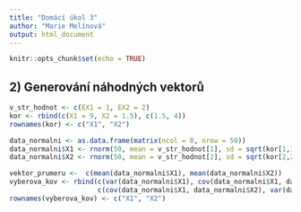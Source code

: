 ```yaml
---
title: "Domácí úkol 3"
author: "Marie Melínová"
output: html_document
---
```


```r
knitr::opts_chunk$set(echo = TRUE)
```

## 2) Generování náhodných vektorů

```r
v_str_hodnot <- c(EX1 = 1, EX2 = 2)
kor <- rbind(c(X1 = 9, X2 = 1.5), c(1.5, 4))
rownames(kor) <- c("X1", "X2")
```

```r
data_normalni <- as.data.frame(matrix(ncol = 0, nrow = 50))
data_normalni$X1 <- rnorm(50, mean = v_str_hodnot[1], sd = sqrt(kor[1,1]))
data_normalni$X2 <- rnorm(50, mean = v_str_hodnot[2], sd = sqrt(kor[2,2]))

vektor_prumeru <-  c(mean(data_normalni$X1), mean(data_normalni$X2))
vyberova_kov <- rbind(c(var(data_normalni$X1), cov(data_normalni$X1, data_normalni$X2)),
                      c(cov(data_normalni$X1, data_normalni$X2), var(data_normalni$X2)))
rownames(vyberova_kov) <- c("X1", "X2")
```

```r

```


